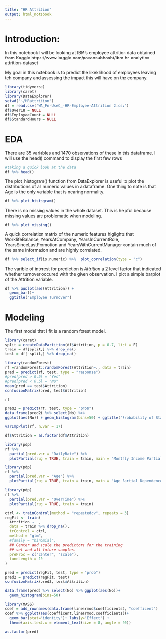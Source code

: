 ```yaml
---
title: "HR Attrition"
output: html_notebook
---
```


# Introduction:

In this notebook I will be looking at IBM's employee attrition data obtained from Kaggle https://www.kaggle.com/pavansubhasht/ibm-hr-analytics-attrition-dataset

My goal in this notebook is to predict the likeklihood of employees leaving teh company and assessing the impact this will have on the company.
```r
library(tidyverse)
library(caret)
library(DataExplorer)
setwd("~/HRattrition")
df = read.csv("WA_Fn-UseC_-HR-Employee-Attrition 2.csv")
df$Over18 = NULL
df$EmployeeCount = NULL
df$StandardHours = NULL
```

# EDA
There are 35 variables and 1470 observations of these in this dataframe.  I will use the head() command to display the first few rows
```r
#taking a quick look at the data 
df %>% head()
```

The plot_histogram() function from DataExplorer is useful to plot the distributions of all numeric values in a dataframe.  One thing to note is that Age is the only variable that is nearing normality.

```r
df %>% plot_histogram()
```

There is no missing values in the whole dataset.  This is helpful because missing values are problematic when modeling.  

```r
df %>% plot_missing()
```

A quick correlation matrix of the numeric features higlights that WorklifeBalance, YearsAtCompany, YearsInCurrentRole, YearsSinceLastPromotion and YearsWithCurrentManager contain much of the same information and are highly correlated.

```r
df %>% select_if(is.numeric) %>%  plot_correlation(type = "c")
```

The varible of interest for prediction is _Attrition_ a 2 level factor that indicated whether turnover occured with the given observation.  I plot a simple barplot of the Attrition variable.


```r
df %>% ggplot(aes(Attrition)) +
  geom_bar()+
  ggtitle("Employee Turnover")
```
# Modeling 

The first model that I fit is a random forest model.  

```r
library(caret)
split = createDataPartition(df$Attrition, p = 0.7, list = F)
train = df[split,] %>% drop_na()
test = df[-split,] %>% drop_na()
```



```r
library(randomForest)
rf =randomForest::randomForest(Attrition~., data = train)
pred = predict(rf, test, type = "response")
#pred[pred > 0.5] = "Yes"
#pred[pred < 0.5] = "No"
mean(pred == test$Attrition)
confusionMatrix(pred, test$Attrition)
```
```r
rf
```

```r
pred2 = predict(rf, test, type = "prob")
data.frame(pred2) %>% select(No) %>% 
ggplot(aes(No)) + geom_histogram(bins=50) + ggtitle("Probability of Staying Based on Random Forest")

```


```r
varImpPlot(rf, n.var = 17)
```

```r
df$Attrition = as.factor(df$Attrition)
```


```r
library(pdp)
rf %>%
  partial(pred.var = "DailyRate") %>%
  plotPartial(rug = TRUE, train = train, main = "Monthly Income Partial Dependence Plot")
```

```r
library(pdp)
rf %>%
  partial(pred.var = "Age") %>%
  plotPartial(rug = TRUE, train = train, main = "Age Partial Dependence Plot")
```
```r
library(pdp)
rf %>%
  partial(pred.var = "OverTime") %>%
  plotPartial(rug = TRUE, train = train)
```






```r
ctrl <- trainControl(method = "repeatedcv", repeats = 3)
regFit <- train(
  Attrition ~ .,
  data = train %>% drop_na(),
  trControl = ctrl,
  method = "glm",
  #family = "binomial",
  ## Center and scale the predictors for the training
  ## set and all future samples.
  preProc = c("center", "scale"),
  tuneLength = 10
)
```

```r
pred = predict(regFit, test, type = "prob")
pred2 = predict(regFit, test)
confusionMatrix(pred2, test$Attrition)
```

```r
data.frame(pred) %>% select(No) %>% ggplot(aes(No))+ 
  geom_histogram(bins=50)
```


```r
library(MASS)
coef = add_rownames(data.frame(linearmod$coefficients), "coefficent")
coef %>% ggplot(aes(coefficent,linearmod.coefficients))+
  geom_bar(stat="identity")+ labs(y="Effect") +
  theme(axis.text.x = element_text(size = 8, angle = 90))
```

```r
as.factor(pred)
```



